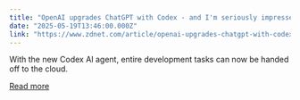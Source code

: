 ```yaml
---
title: "OpenAI upgrades ChatGPT with Codex - and I'm seriously impressed (so far)"
date: "2025-05-19T13:46:00.000Z"
link: "https://www.zdnet.com/article/openai-upgrades-chatgpt-with-codex-and-im-seriously-impressed-so-far/"
---
```


With the new Codex AI agent, entire development tasks can now be handed off to the cloud.

[Read more](https://www.zdnet.com/article/openai-upgrades-chatgpt-with-codex-and-im-seriously-impressed-so-far/)
